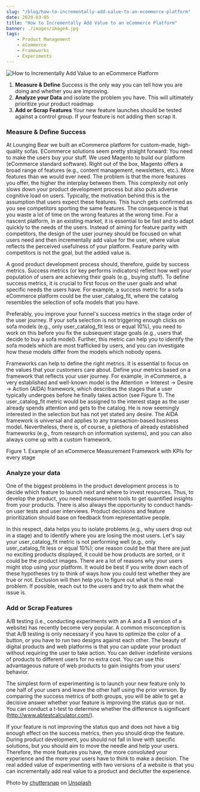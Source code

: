 ```yaml
---
slug: "/blog/how-to-incrementally-add-value-to-an-ecommerce-platform"
date: 2020-03-05
title: "How to Incrementally Add Value to an eCommerce Platform"
banner: ./images/image4.jpg
tags:
    - Product Management
    - eCommerce
    - Frameworks
    - Experiments
---
```


![How to Incrementally Add Value to an eCommerce Platform](./images/image4.jpg)


1. **Measure & Define** Success is the only way you can tell how you are doing and whether you are improving.
2. **Analyze your Data** and isolate the problem you have. This will ultimately prioritize your product roadmap
3. **Add or Scrap Features** Your new feature launches should be tested against a control group. If your feature is not adding then scrap it.  

### Measure & Define Success

At Lounging Bear we built an eCommerce platform for custom-made, high-quality sofas. ECommerce solutions seem pretty straight forward: You need to make the users buy your stuff. We used Magento to build our platform (eCommerce standard software). Right out of the box, Magento offers a broad range of features (e.g., content management, newsletters, etc.). More features than we would ever need. The problem is that the more features you offer, the higher the interplay between them. This complexity not only slows down your product development process but also puts adverse cognitive load on users. Typically, the motivation behind this is the assumption that users expect these features. This hunch gets confirmed as you see competitors sporting the same features. The consequence is that you waste a lot of time on the wrong features at the wrong time. For a nascent platform, in an existing market, it is essential to be fast and to adapt quickly to the needs of the users. Instead of aiming for feature parity with competitors, the design of the user journey should be focused on what users need and then incrementally add value for the user, where value reflects the perceived usefulness of your platform. Feature parity with competitors is not the goal, but the added value is. 

A good product development process should, therefore, guide by success metrics. Success metrics (or key performs indicators) reflect how well your population of users are achieving their goals (e.g., buying stuff). To define success metrics, it is crucial to first focus on the user goals and what specific needs the users have. For example, a success metric for a sofa eCommerce platform could be the user_catalog_fit, where the catalog resembles the selection of sofa models that you have.
 
<UserCatalogFit/>

Preferably, you improve your funnel's success metrics in the stage order of the user journey. If your sofa selection is not triggering enough clicks on sofa models (e.g., only user_catalog_fit less or equal 10%), you need to work on this before you fix the subsequent stage goals (e.g., users that decide to buy a sofa model). Further, this metric can help you to identify the sofa models which are most trafficked by users, and you can investigate how these models differ from the models which nobody opens. 

Frameworks can help to define the right metrics. It is essential to focus on the values that your customers care about. Define your metrics based on a framework that reflects your user journey. For example, in eCommerce, a very established and well-known model is the Attention → Interest → Desire → Action (AIDA) framework, which describes the stages that a user typically undergoes before he finally takes action (see Figure 1). The user_catalog_fit metric would be assigned to the interest stage as the user already spends attention and gets to the catalog. He is now seemingly interested in the selection but has not yet stated any desire. The AIDA framework is universal and applies to any transaction-based business model. Nevertheless, there is, of course, a plethora of already established frameworks (e.g., from research on information systems), and you can also always come up with a custom framework. 

<ExampleFramework />

Figure 1. Example of an eCommerce Measurement Framework with KPIs for every stage

### Analyze your data

One of the biggest problems in the product development process is to decide which feature to launch next and where to invest resources. Thus, to develop the product, you need measurement tools to get quantified insights from your products. There is also always the opportunity to conduct hands-on user tests and user interviews. Product decisions and feature prioritization should base on feedback from representative people.

In this respect, data helps you to isolate problems (e.g., why users drop out in a stage) and to identify where you are losing the most users. Let's say your user_catalog_fit metric is not performing well (e.g., only user_catalog_fit less or equal 10%); one reason could be that there are just no exciting products displayed, it could be how products are sorted, or it could be the product images. There are a lot of reasons why your users might stop using your platform. It would be best if you write down each of these hypotheses try to think of ways how you could test whether they are true or not. Exclusion will then help you to figure out what is the real problem. If possible, reach out to the users and try to ask them what the issue is. 


### Add or Scrap Features
A/B testing (i.e., conducting experiments with an A and a B version of a website) has recently become very popular. A common misconception is that A/B testing is only necessary if you have to optimize the color of a button, or you have to run two designs against each other. The beauty of digital products and web platforms is that you can update your product without requiring the user to take action. You can deliver indefinite versions of products to different users for no extra cost. You can use this advantageous nature of web products to gain insights from your users' behavior. 

The simplest form of experimenting is to launch your new feature only to one half of your users and leave the other half using the prior version. By comparing the success metrics of both groups, you will be able to get a decisive answer whether your feature is improving the status quo or not. You can conduct a t-test to determine whether the difference is significant (http://www.abtestcalculator.com/). 

If your feature is not improving the status quo and does not have a big enough effect on the success metrics, then you should drop the feature. During product development, you should not fall in love with specific solutions, but you should aim to move the needle and help your users. Therefore, the more features you have, the more convoluted your experience and the more your users have to think to make a decision. The real added value of experimenting with two versions of a website is that you can incrementally add real value to a product and declutter the experience.



Photo by [chuttersnap](https://unsplash.com/@chuttersnap?utm_source=unsplash&utm_medium=referral&utm_content=creditCopyText) on [Unsplash](https://unsplash.com)